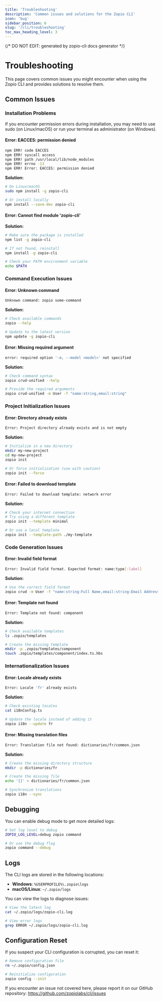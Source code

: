 ```yaml
---
title: 'Troubleshooting'
description: 'Common issues and solutions for the Zopio CLI'
icon: 'bug'
sidebar_position: 6
slug: '/cli/troubleshooting'
toc_max_heading_level: 3
---
```


{/* DO NOT EDIT: generated by zopio-cli docs generator */}

# Troubleshooting

This page covers common issues you might encounter when using the Zopio CLI and provides solutions to resolve them.

## Common Issues


### Installation Problems

<Alert type="warning">
  If you encounter permission errors during installation, you may need to use sudo (on Linux/macOS) or run your terminal as administrator (on Windows).
</Alert>

#### Error: EACCES: permission denied

```bash
npm ERR! code EACCES
npm ERR! syscall access
npm ERR! path /usr/local/lib/node_modules
npm ERR! errno -13
npm ERR! Error: EACCES: permission denied
```

**Solution:**

```bash
# On Linux/macOS
sudo npm install -g zopio-cli

# Or install locally
npm install --save-dev zopio-cli
```

#### Error: Cannot find module 'zopio-cli'

**Solution:**

```bash
# Make sure the package is installed
npm list -g zopio-cli

# If not found, reinstall
npm install -g zopio-cli

# Check your PATH environment variable
echo $PATH
```

### Command Execution Issues

#### Error: Unknown command

```bash
Unknown command: zopio some-command
```

**Solution:**

```bash
# Check available commands
zopio --help

# Update to the latest version
npm update -g zopio-cli
```

#### Error: Missing required argument

```bash
error: required option '-m, --model <model>' not specified
```

**Solution:**

```bash
# Check command syntax
zopio crud-unified --help

# Provide the required arguments
zopio crud-unified -m User -f "name:string,email:string"
```

### Project Initialization Issues

#### Error: Directory already exists

```bash
Error: Project directory already exists and is not empty
```

**Solution:**

```bash
# Initialize in a new directory
mkdir my-new-project
cd my-new-project
zopio init

# Or force initialization (use with caution)
zopio init --force
```

#### Error: Failed to download template

```bash
Error: Failed to download template: network error
```

**Solution:**

```bash
# Check your internet connection
# Try using a different template
zopio init --template minimal

# Or use a local template
zopio init --template-path ./my-template
```

### Code Generation Issues

#### Error: Invalid field format

```bash
Error: Invalid field format. Expected format: name:type[:label]
```

**Solution:**

```bash
# Use the correct field format
zopio crud -m User -f "name:string:Full Name,email:string:Email Address"
```

#### Error: Template not found

```bash
Error: Template not found: component
```

**Solution:**

```bash
# Check available templates
ls .zopio/templates

# Create the missing template
mkdir -p .zopio/templates/component
touch .zopio/templates/component/index.ts.hbs
```

### Internationalization Issues

#### Error: Locale already exists

```bash
Error: Locale 'fr' already exists
```

**Solution:**

```bash
# Check existing locales
cat i18nConfig.ts

# Update the locale instead of adding it
zopio i18n --update fr
```

#### Error: Missing translation files

```bash
Error: Translation file not found: dictionaries/fr/common.json
```

**Solution:**

```bash
# Create the missing directory structure
mkdir -p dictionaries/fr

# Create the missing file
echo '{}' > dictionaries/fr/common.json

# Synchronize translations
zopio i18n --sync
```

## Debugging

You can enable debug mode to get more detailed logs:

```bash
# Set log level to debug
ZOPIO_LOG_LEVEL=debug zopio command

# Or use the debug flag
zopio command --debug
```

## Logs

The CLI logs are stored in the following locations:

- **Windows**: `%USERPROFILE%\.zopio\logs`
- **macOS/Linux**: `~/.zopio/logs`

You can view the logs to diagnose issues:

```bash
# View the latest log
cat ~/.zopio/logs/zopio-cli.log

# View error logs
grep ERROR ~/.zopio/logs/zopio-cli.log
```

## Configuration Reset

If you suspect your CLI configuration is corrupted, you can reset it:

```bash
# Remove configuration file
rm ~/.zopio/config.json

# Reinitialize configuration
zopio config --init
```

<Alert type="tip">
  If you encounter an issue not covered here, please report it on our GitHub repository: <a href="https://github.com/zopiolabs/cli/issues" target="_blank">https://github.com/zopiolabs/cli/issues</a>
</Alert>
